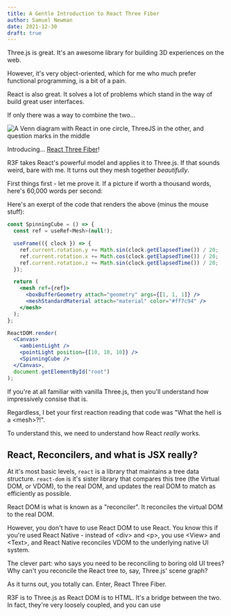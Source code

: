 ```yaml
---
title: A Gentle Introduction to React Three Fiber
author: Samuel Newman
date: 2021-12-30
draft: true
---
```



Three.js is great. It's an awesome library for building 3D experiences on the web.

However, it's very object-oriented, which for me who much prefer functional programming, is a bit of a pain.

React is also great. It solves a lot of problems which stand in the way of build great user interfaces.

If only there was a way to combine the two...

![A Venn diagram with React in one circle, ThreeJS in the other, and question marks in the middle](/three-react-venn.png)

Introducing... [React Three Fiber](https://github.com/pmndrs/react-three-fiber/)!

R3F takes React's powerful model and applies it to Three.js. If that sounds weird, bare with me. It turns out they mesh together _beautifully_.

First things first - let me prove it. If a picture if worth a thousand words, here's 60,000 words per second:

<SpinningCube />

Here's an exerpt of the code that renders the above (minus the mouse stuff):

```jsx
const SpinningCube = () => {
  const ref = useRef<Mesh>(null!);

  useFrame(({ clock }) => {
    ref.current.rotation.y += Math.sin(clock.getElapsedTime()) / 20;
    ref.current.rotation.x += Math.cos(clock.getElapsedTime()) / 20;
    ref.current.rotation.z += Math.sin(clock.getElapsedTime()) / 20;
  });

  return (
    <mesh ref={ref}>
      <boxBufferGeometry attach="geometry" args={[1, 1, 1]} />
      <meshStandardMaterial attach="material" color="#ff7c94" />
    </mesh>
  );
};

ReactDOM.render(
  <Canvas>
    <ambientLight />
    <pointLight position={[10, 10, 10]} />
    <SpinningCube />
  </Canvas>,
  document.getElementById("root")
);
```

If you're at all familiar with vanilla Three.js, then you'll understand how impressively consise that is.

Regardless, I bet your first reaction reading that code was "What the hell is a &#60;mesh&#62;?!".

To understand this, we need to understand how React _really_ works.

## React, Reconcilers, and what is JSX really?

At it's most basic levels, `react` is a library that maintains a tree data structure. `react-dom` is it's sister library that compares this tree (the Virtual DOM, or VDOM), to the real DOM, and updates the real DOM to match as efficiently as possible.

React DOM is what is known as a "reconciler". It reconciles the virtual DOM to the real DOM.

However, you don't have to use React DOM to use React. You know this if you're used React Native - instead of &#60;div&#62; and &#60;p&#62;, you use &#60;View&#62; and &#60;Text&#62;, and React Native reconciles VDOM to the underlying native UI system.

The clever part: who says you need to be reconciling to boring old UI trees? Why can't you reconcile the React tree to, say, Three.js' scene graph?

As it turns out, you totally can. Enter, React Three Fiber.

R3F is to Three.js as React DOM is to HTML. It's a bridge between the two. In fact, they're very loosely coupled, and you can use
